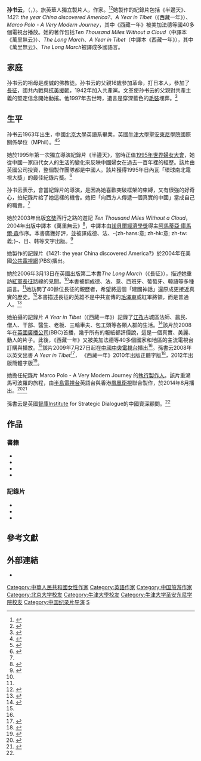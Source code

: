 {{lead section|time=2015-04-24T10:43:11+00:00}}
{{Infobox writer <!-- For more information see [[:Template:Infobox_Writer/doc|:Template:Infobox Writer/doc]]. --> 
| name          = 孙书云
| birth_date    = {{Birth year and age|1963}}
| alma_mater    = [[北京大學|北京大學]]英語系<br/>[[牛津大學|牛津大學]]國際關係學位（MPhil）
| nationality   = {{PRC}}
| language      = 英文
| notableworks  = 《萬里無云》<br/>''The Long March''<br/>《西藏一年》
}}
'''孙书云'''，（{{lang-en|Sun Shuyun}}，{{bd|1963年|||}}）。旅英華人獨立製片人，作家。<ref>{{Cite web |url=http://www.goodreads.com/author/show/27937.Sun_Shuyun |title=Sun Shuyun (Author of The Long March) |access-date=2013-11-13 |archive-url=https://web.archive.org/web/20131206013527/http://www.goodreads.com/author/show/27937.Sun_Shuyun |archive-date=2013-12-06 |dead-url=no }}</ref><ref name="新華網">{{cite news | url=http://media.people.com.cn/GB/40606/11075214.html | title=專訪:"向西方人傳遞一個真實的中國是我的職責" | date=2010年3月4日 | publisher=新華網 | access-date=2013-11-13 | archive-url=https://web.archive.org/web/20120517213559/http://media.people.com.cn/GB/40606/11075214.html | archive-date=2012-05-17 | dead-url=yes }}</ref>她製作的紀錄片包括《半邊天》、''1421: the year China discovered America?''、''A Year in Tibet''（《西藏一年》）、''Marco Polo - A Very Modern Journey''，其中《西藏一年》被美加法德等國40多個電視台播放。她的著作包括''Ten Thousand Miles Without a Cloud''（中譯本《萬里無云》）、''The Long March''、''A Year in Tibet''（中譯本《西藏一年》），其中《萬里無云》、''The Long March''被譯成多國語言。

==家庭==
孙书云的祖母是虔誠的佛教徒。孙书云的父親16歲參加革命，打日本人，參加了[[長征|長征]]，國共內戰與[[抗美援朝|抗美援朝]]，1942年加入共產黨。文革使孙书云的父親對共產主義的堅定信念開始動搖。他1997年去世時，遺言是穿深藍色的[[毛裝|毛裝]]埋葬。<ref>{{Cite news | url=http://www.theguardian.com/world/2003/jul/28/china.historybooks | title=Party faithful | publisher=[[衛報|衛報]] | date=July 27, 2003 | access-date=2013-11-13 | archive-url=https://web.archive.org/web/20131113230331/http://www.theguardian.com/world/2003/jul/28/china.historybooks | archive-date=2013-11-13 | dead-url=no }}</ref>

==生平==
孙书云1963年出生，中國[[北京大學|北京大學]]英語系畢業，英國[[牛津大學聖安東尼學院|牛津大學聖安東尼學院]]國際關係學位（MPhil）。<ref name="isd">{{cite web |url=http://www.strategicdialogue.org/people-personnel/ |title=Personnel |publisher=Institute for Strategic Dialogue |deadurl=yes |archiveurl=https://web.archive.org/web/20131114014634/http://www.strategicdialogue.org/people-personnel/ |archivedate=2013-11-14 |access-date=2013-11-14 }}</ref><ref name="交大">{{cite web | url=http://iah.sjtu.edu.cn/cn/Cooperation/index.asp?BigTypeID=5&TypeID=28&ID=153 | title=著名作家、製片人書云做客文治講壇 | date=2011年9月22日 | publisher=[[上海交通大學|上海交通大學]]人文藝術研究院 | access-date=2014-05-01 | archive-url=https://web.archive.org/web/20140502013341/http://iah.sjtu.edu.cn/cn/Cooperation/index.asp?BigTypeID=5&TypeID=28&ID=153 | archive-date=2014-05-02 | dead-url=yes }}</ref>

她於1995年第一次獨立導演紀錄片《半邊天》，當時正值[[第四次世界妇女大会|1995年世界婦女大會]]，她從中國一家四代女人的生活的變化來反映中國婦女在過去一百年裡的經歷。該片由英國公司投資，整個製作團隊都是中國人。該片獲得1995年日內瓦「環球南北電視大獎」的最佳紀錄片獎。<ref>{{Cite news| url=http://old.jfdaily.com/gb/node2/node4085/node4141/node44005/userobject1ai1203876.html| title=女人半邊天| author=實習生劉燕 特約記者馬悅出| work=新闻晨报| publisher=解放日報| deadurl=yes| archiveurl=https://web.archive.org/web/20150402163555/http://old.jfdaily.com/gb/node2/node4085/node4141/node44005/userobject1ai1203876.html| archivedate=2015-04-02| accessdate=2015-03-09}}</ref>

孙书云表示，會當紀錄片的導演，是因為她喜歡突破框架的束縛，又有很強的好奇心，拍紀錄片給了她這樣的機會。她把「向西方人傳遞一個真實的中國」當成自己的職責。<ref name="新華網"/>

她於2003年出版[[玄奘|玄奘]]西行之路的遊記 ''Ten Thousand Miles Without a Cloud''，2004年出版中譯本《萬里無云》<ref name="光明網">{{cite news | title=旅英女作家孫書云新作《長征》即將在英出版 | url=http://www.gmw.cn/content/2006-03/10/content_387046.htm | date=2006年3月10日 | author=康慨 | publisher=光明網 | accessdate=2013年11月13日 | archive-date=2015年9月24日 | archive-url=https://web.archive.org/web/20150924045045/http://www.gmw.cn/content/2006-03/10/content_387046.htm | dead-url=no }}</ref>，中譯本由[[諾貝爾經濟學獎|諾貝爾經濟學獎]]得主[[阿馬蒂亞·庫馬爾·森|阿馬蒂亞·庫馬爾·森]]作序。本書廣獲好評，並被譯成德、法、-{zh-hans:意; zh-hk:意; zh-tw:義;}-、日、韩等文字出版。<ref>{{Cite news|url=http://book.sina.com.cn/news/b/2005-11-08/1015192241.shtml|title=跋涉万里重走玄奘之路 打造《万里无云》|date=2005年11月8日|work=北京娱乐信报|publisher=[[新浪网|新浪网]]|deadurl=yes|archiveurl=https://web.archive.org/web/20140502035604/http://book.sina.com.cn/news/b/2005-11-08/1015192241.shtml|archivedate=2014-05-02|accessdate=2014-05-01}}</ref>

她製作的記錄片《1421: the year China discovered America?》於2004年在美國[[公共電視網|公共電視網]](PBS)播出。

她於2006年3月13日在英國出版第二本書''The Long March''（《長征》），描述她重訪[[中国工农红军|紅軍]][[長征|長征]]路線的見聞。<ref name="光明網"/>本書被翻成德、法、意、西班牙、葡萄牙、韓語等多種語言。<ref name="交大"/>她訪問了40餘位長征的親歷者，希望將這個「建國神話」還原成更接近真實的歷史。<ref>{{Cite news | url=http://www.atimes.com/atimes/China/HJ24Ad01.html | title=''Long March to mythology'' | author=Martin Adams | date=2006年10月24日 | publisher=[[亞洲時報|亞洲時報]] | accessdate=2015年4月22日 | archive-date=2006年11月6日 | archive-url=https://web.archive.org/web/20061106235646/http://www.atimes.com/atimes/China/HJ24Ad01.html | dead-url=yes }}</ref>本書描述長征的英雄不是中共宣傳的[[毛澤東|毛澤東]]或紅軍將領，而是普通人。<ref>{{Cite journal | title=''The Long March: The True History of Communist China's Founding Myth by Sun Shuyun'' | author=Timothy Cheek | journal=International Journal | volume=64 | issue=1 | orig-year=Winter, 2008/2009 | pages=302-303 | publisher=Sage Publications | url=http://www.jstor.org/stable/40204477 | access-date=2014-12-28 | archive-url=https://web.archive.org/web/20160817115540/http://www.jstor.org/stable/40204477 | archive-date=2016-08-17 | dead-url=no }}{{en}}</ref>

她拍攝的記錄片 ''A Year in Tibet''（《西藏一年》）記錄了[[江孜|江孜]]古城區法師、農民、僧人、干部、醫生、老板、三輪車夫、包工頭等各類人群的生活。<ref name="京華時報">{{Cite news|url=http://book.people.com.cn/BIG5/69360/9712336.html|title=《西藏一年》記錄藏民尋常生活|date=2009年7月24日|publisher=《京華時報》|access-date=2015-04-25|archive-url=https://web.archive.org/web/20160304074220/http://book.people.com.cn/BIG5/69360/9712336.html|archive-date=2016年3月4日|dead-url=yes}}</ref>該片於2008年在[[英國廣播公司|英國廣播公司]](BBC)首播，幾乎所有的報紙都評價說，這是一個真實、美麗、動人的片子。此後，《西藏一年》又被美加法德等40多個國家和地區的主流電視台訂購與播放。<ref name="新華網"/>該片2009年7月27日起在[[中國中央電視台|中國中央電視台]]播出<ref name="交大"/>。孫書云2008年以英文出書 ''A Year in Tibet''<ref>{{cite book| author=Sun Shuyun| title=''A Year in Tibet''| url=http://books.google.com/books?id=6Q3NGHCxifMC| date=2008年| publisher=Harper Press| isbn=978-0-00-728879-3| access-date=2013-11-13| archive-date=2014-01-03| archive-url=https://web.archive.org/web/20140103072340/http://books.google.com/books?id=6Q3NGHCxifMC| dead-url=no}}</ref>，
《西藏一年》2010年出版正體字版<ref>{{cite book|author=書雲|title=《西藏一年》|url=http://books.google.com/books?id=LaV5cgAACAAJ|date=2010年3月4日|publisher=木馬文化|isbn=978-986-6488-71-9|access-date=2014年5月1日|archive-date=2014年7月5日|archive-url=https://web.archive.org/web/20140705151042/http://books.google.com/books?id=LaV5cgAACAAJ|dead-url=no}}</ref>，2012年出版簡體字版<ref>{{cite book|author=書云|title=《西藏一年》|url=http://books.google.com/books?id=xDfxMwEACAAJ|date=2012年|publisher=北京十月文藝出版社|isbn=978-7-5302-1167-0|access-date=2014-05-01|archive-date=2014-07-05|archive-url=https://web.archive.org/web/20140705151408/http://books.google.com/books?id=xDfxMwEACAAJ|dead-url=no}}</ref>。

她擔任紀錄片 Marco Polo - A Very Modern Journey 的[[執行製作人|執行製作人]]。該片重溯馬可波羅的旅程，由[[半島電視台|半島電視台]]英語台與香港[[鳳凰衛視|鳳凰衛視]]聯合製作，於2014年8月播出。<ref>{{Cite news | url=http://www.aljazeera.com/programmes/specialseries/2014/08/qa-sun-shuyun-marco-polo-2014827112138175461.html | title=Behind the scenes of a series that retraces Marco Polo's journey and contemplates East and West today | publisher=[[半島電視台|半島電視台]] | date=2014年8月28日 | deadurl=yes | archiveurl=https://web.archive.org/web/20140915055749/http://www.aljazeera.com/programmes/specialseries/2014/08/qa-sun-shuyun-marco-polo-2014827112138175461.html | archivedate=2014年9月15日 | accessdate=2014年11月21日 }}{{en}}</ref><ref>{{Cite web | url=http://pr.aljazeera.com/post/95623639670/epic-journey-of-marco-polo-to-premiere-on-al | title=Epic journey of Marco Polo to premiere on Al Jazeera | publisher=[[半島電視台|半島電視台]] | date=2014年8月24日 | language=en | access-date=2018-06-21 | archive-url=https://web.archive.org/web/20180622005432/http://pr.aljazeera.com/post/95623639670/epic-journey-of-marco-polo-to-premiere-on-al | archive-date=2018-06-22 | dead-url=yes }}</ref>

孫書云是英國[[智庫|智庫]]Institute for Strategic Dialogue的中國資深顧問。<ref name="isd"/>

==作品==
===書籍===
* {{cite book| author=Sun Shuyun| title=''Ten thousand miles without a cloud''| url=http://books.google.com/books?id=figRAQAAIAAJ| date=2003年| publisher=HarperCollins| access-date=2013-11-13| archive-date=2014-01-03| archive-url=https://web.archive.org/web/20140103072325/http://books.google.com/books?id=figRAQAAIAAJ| dead-url=no}}
* {{cite book| author=书云| title=《万里无云》| url=http://books.google.com/books?id=C-qXAAAACAAJ| date=2004年| publisher=经济日报出版社| isbn=978-7-80180-377-1| access-date=2013-11-13| archive-date=2014-09-24| archive-url=https://web.archive.org/web/20140924152756/http://books.google.com/books?id=C-qXAAAACAAJ| dead-url=no}}
* {{cite book|author=Sun Shuyun|title=''The Long March''|url=http://books.google.com/books?id=QdYsaswYquUC|date=2006年|publisher=HarperCollins|isbn=978-0-00-719479-7|oclc=474726975|access-date=2013-11-13|archive-date=2015-03-21|archive-url=https://web.archive.org/web/20150321175344/http://books.google.com/books?id=QdYsaswYquUC|dead-url=no}}
* {{cite book| author=Sun Shuyun| title=''A Year in Tibet''| url=http://books.google.com/books?id=6Q3NGHCxifMC| date=2008年| publisher=Harper Press| isbn=978-0-00-728879-3| access-date=2013-11-13| archive-date=2014-01-03| archive-url=https://web.archive.org/web/20140103072340/http://books.google.com/books?id=6Q3NGHCxifMC| dead-url=no}}
===記錄片===
* {{cite AV media | 
title=''China : Fun & firecrackers'' | 
author=Sun Shuyun |
publisher=EOS Films for Channel Four |
date=2000年 |
oclc=223235140 |
type=VHS}}
* {{cite AV media | type=DVD | 
title=''1421: the year China discovered America?'' | people=Director: David Wallace; Producer: Sun Shuyun; Writer: William Cran | 
oclc=225119925 | 
publisher=A Paladin Invision production for Penguin Television in association with PBS | date=2005年}}
* {{cite AV media | type=DVD | title=''A Year in Tibet'' | author=Sun Shuyun |
location=Amsterdam | publisher=Memphis Belle | date=2009年 | oclc=516467500}}

==參考文獻==
{{reflist|2}}

==外部連結==
* {{cite web
 |url          = http://www.timeout.com.hk/books/features/15269/sun-shuyun-interview.html
 |title        = Sun Shuyun interview
 |publisher    = Time Out
 |location     = Hong Kong
 |date         = Oct 15, 2008
 |access-date  = 2013-11-13
 |archive-url  = https://web.archive.org/web/20131113214315/http://www.timeout.com.hk/books/features/15269/sun-shuyun-interview.html
 |archive-date = 2013-11-13
 |dead-url     = yes
}}

{{Authority control}}
{{DEFAULTSORT:S}}
[[Category:中華人民共和國女性作家|Category:中華人民共和國女性作家]]
[[Category:英語作家|Category:英語作家]]
[[Category:中国旅游作家|Category:中国旅游作家]]
[[Category:北京大学校友|Category:北京大学校友]]
[[Category:牛津大學校友|Category:牛津大學校友]]
[[Category:牛津大学圣安东尼学院校友|Category:牛津大学圣安东尼学院校友]]
[[Category:中国纪录片导演|Category:中国纪录片导演]]
[[Category:孙姓|S]]